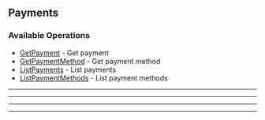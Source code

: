 
## Payments

### Available Operations

* [GetPayment](/resources/payments/get_payment) - Get payment
* [GetPaymentMethod](/resources/payments/get_payment_method) - Get payment method
* [ListPayments](/resources/payments/list_payments) - List payments
* [ListPaymentMethods](/resources/payments/list_payment_methods) - List payment methods

---
<GetPayment />

---
<GetPaymentMethod />

---
<ListPayments />

---
<ListPaymentMethods />
